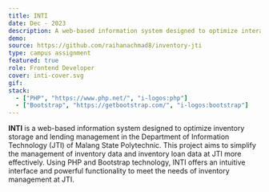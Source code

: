 ```yaml
---
title: INTI
date: Dec - 2023
description: A web-based information system designed to optimize interaction and management at the inventory in technology information department Politeknik Negeri Malang.
demo:
source: https://github.com/raihanachmad8/inventory-jti
type: campus assignment
featured: true
role: Frontend Developer
cover: inti-cover.svg
gif:
stack:
  - ["PHP", "https://www.php.net/", "i-logos:php"]
  - ["Bootstrap", "https://getbootstrap.com/", "i-logos:bootstrap"]
---
```


**INTI** is a web-based information system designed to optimize inventory storage and lending management in the Department of Information Technology (JTI) of Malang State Polytechnic. This project aims to simplify the management of inventory data and inventory loan data at JTI more effectively. Using PHP and Bootstrap technology, INTI offers an intuitive interface and powerful functionality to meet the needs of inventory management at JTI.
